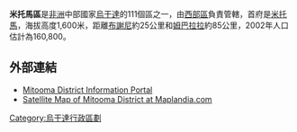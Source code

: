 {{Infobox settlement
|name=米托馬區
|settlement_type=
|native_name      =
|nickname           = 
|image_skyline      
|image_size          = 
|image_caption       =
|image_flag         = 
|image_seal         =
|image_map          = <!-- 檔案不存在 Mitooma District Uganda.png -->
|map_caption        = 
|coordinates_region   = UG
|subdivision_type1  = 國家
|subdivision_name1  = {{flag|Uganda}}
|subdivision_type2  = 地理區
|subdivision_name2  = [[西部區_(烏干達)|西部區]]
|subdivision_type3  = 首府
|subdivision_name3 = [[米托馬|米托馬]]
|subdivision_type4 = 
|subdivision_name4 = 
|leader_title       =
|leader_name        =
|established_title  =
|established_date   = 
|area_magnitude     = 
|area_total_km2         =  
|area_land_km2          = 
|area_water_km2         = 
|population_as_of   = 2002估計
|population_note    = 
|population_total   =160800
|population_metro   = 
|population_density_km2 =
|timezone           =[[東非時間|東非時間]]
|utc_offset         = +3
|timezone_DST       = 
|utc_offset_DST     = 
|latd=00|latm=36|lats=|latNS=S
|longd=30|longm=00|longs=|longEW=E
|elevation_m          = 1600
|blank_name             =
|blank_info             =
|website            = [https://web.archive.org/web/20121203031500/http://www.mitooma.go.ug/]
|footnotes          = 
}}

'''米托馬區'''是[[非洲|非洲]]中部國家[[烏干達|烏干達]]的111個區之一，由[[西部區_(烏干達)|西部區]]負責管轄，首府是[[米托馬|米托馬]]，海拔高度1,600米，距離[[布謝尼|布謝尼]]約25公里和[[姆巴拉拉|姆巴拉拉]]約85公里，2002年人口估計為160,800。

==外部連結==
* [https://web.archive.org/web/20121203031500/http://www.mitooma.go.ug/  Mitooma District Information Portal]
* [http://www.maplandia.com/uganda/bushenyi/ruhinda/  Satellite Map of Mitooma District at Maplandia.com]

{{coord|00|36|S|30|00|E|region:UG_type:adm1st|display=title}}

{{Uganda-stub}}
{{烏干達行政區劃}}

[[Category:烏干達行政區劃|Category:烏干達行政區劃]]